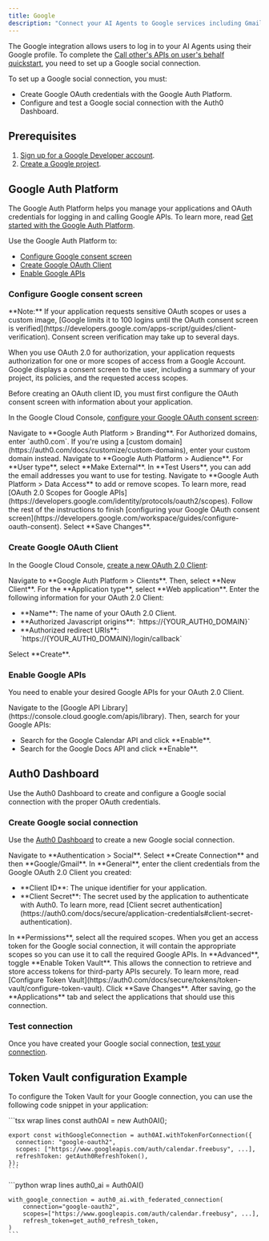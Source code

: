 ```yaml
---
title: Google
description: "Connect your AI Agents to Google services including Gmail, Google Calendar, Drive, and more."
---
```



The Google integration allows users to log in to your AI Agents using their Google profile. To complete the [Call other's APIs on user's behalf quickstart](/get-started/call-others-apis-on-users-behalf), you need to set up a Google social connection.

To set up a Google social connection, you must:

- Create Google OAuth credentials with the Google Auth Platform.
- Configure and test a Google social connection with the Auth0 Dashboard.

## Prerequisites

1. [Sign up for a Google Developer account](https://console.developers.google.com/).
2. [Create a Google project](https://support.google.com/googleapi/answer/6251787?ref_topic=7014522).

## Google Auth Platform

The Google Auth Platform helps you manage your applications and OAuth credentials for logging in and calling Google APIs. To learn more, read [Get started with the Google Auth Platform](https://support.google.com/cloud/answer/15544987?hl=en).

Use the Google Auth Platform to:

- [Configure Google consent screen](#configure-google-consent-screen)
- [Create Google OAuth Client](#create-google-oauth-client)
- [Enable Google APIs](#enable-google-apis)

### Configure Google consent screen

<Note>
  **Note:** If your application requests sensitive OAuth scopes or uses a custom
  image, [Google limits it to 100 logins until the OAuth consent screen is
  verified](https://developers.google.com/apps-script/guides/client-verification).
  Consent screen verification may take up to several days.
</Note>

When you use OAuth 2.0 for authorization, your application requests authorization for one or more scopes of access from a Google Account. Google displays a consent screen to the user, including a summary of your project, its policies, and the requested access scopes.

Before creating an OAuth client ID, you must first configure the OAuth consent screen with information about your application.

In the Google Cloud Console, [configure your Google OAuth consent screen](https://developers.google.com/workspace/guides/configure-oauth-consent):

<Steps>
  <Step title="Configure Authorized domains">
    Navigate to **Google Auth Platform > Branding**. For Authorized domains,
    enter `auth0.com`. If you're using a [custom
    domain](https://auth0.com/docs/customize/custom-domains), enter your custom
    domain instead.
  </Step>
  <Step title="Configure Audience">
    Navigate to **Google Auth Platform > Audience**. For **User type**, select
    **Make External**. In **Test Users**, you can add the email addresses you
    want to use for testing.
  </Step>
  <Step title="Configure Data Access">
    Navigate to **Google Auth Platform > Data Access** to add or remove scopes.
    To learn more, read [OAuth 2.0 Scopes for Google
    APIs](https://developers.google.com/identity/protocols/oauth2/scopes).
  </Step>
  <Step title="Configure Consent screen">
    Follow the rest of the instructions to finish [configuring your Google OAuth
    consent
    screen](https://developers.google.com/workspace/guides/configure-oauth-consent).
  </Step>
  <Step title="Save Changes">Select **Save Changes**.</Step>
</Steps>

### Create Google OAuth Client

In the Google Cloud Console, [create a new OAuth 2.0 Client](https://console.cloud.google.com/auth/clients/create):

<Steps>
  <Step title="Create Client">
    Navigate to **Google Auth Platform > Clients**. Then, select **New Client**.
  </Step>
  <Step title="Select Application type">
    For the **Application type**, select **Web application**.
  </Step>
  <Step title="Configure Client credentials">
    Enter the following information for your OAuth 2.0 Client:
    <ul>
      <li>**Name**: The name of your OAuth 2.0 Client.</li>
      <li>**Authorized Javascript origins**: `https://{YOUR_AUTH0_DOMAIN}`</li>
      <li>
        **Authorized redirect URIs**: `https://{YOUR_AUTH0_DOMAIN}/login/callback`
      </li>
    </ul>
    <FindDomainInfoBlock />

  </Step>
  <Step title="Complete">Select **Create**.</Step>
</Steps>

### Enable Google APIs

You need to enable your desired Google APIs for your OAuth 2.0 Client. 

<Steps>
  <Step title="Enable Google APIs">
    Navigate to the [Google API Library](https://console.cloud.google.com/apis/library). Then, search for your Google APIs: 
    <ul>
      <li>Search for the Google Calendar API and click **Enable**.</li>
      <li>Search for the Google Docs API and click **Enable**.</li>
    </ul>
  </Step>
</Steps>

## Auth0 Dashboard

Use the Auth0 Dashboard to create and configure a Google social connection with the proper OAuth credentials.

### Create Google social connection

Use the [Auth0 Dashboard](https://manage.auth0.com/) to create a new Google social connection.

<Steps>
  <Step title="Create Connection">
    Navigate to **Authentication > Social**. Select **Create Connection** and
    then **Google/Gmail**.
  </Step>
  <Step title="Configure Client credentials">
    In **General**, enter the client credentials from the Google OAuth 2.0
    Client you created:
    <ul>
      <li>**Client ID**: The unique identifier for your application.</li>
      <li>
        **Client Secret**: The secret used by the application to authenticate
        with Auth0. To learn more, read [Client secret
        authentication](https://auth0.com/docs/secure/application-credentials#client-secret-authentication).
      </li>
    </ul>
  </Step>
  <Step title="Select Permissions">
    In **Permissions**, select all the required scopes. When you get an access
    token for the Google social connection, it will contain the appropriate
    scopes so you can use it to call the required Google APIs.
  </Step>
  <Step title="Enable Token Vault">
    In **Advanced**, toggle **Enable Token Vault**. This allows the connection
    to retrieve and store access tokens for third-party APIs securely. To learn
    more, read [Configure Token
    Vault](https://auth0.com/docs/secure/tokens/token-vault/configure-token-vault).
  </Step>
  <Step title="Save">Click **Save Changes**.</Step>
  <Step title="Enable Applications">
    After saving, go the **Applications** tab and select the applications that
    should use this connection.
  </Step>
</Steps>

### Test connection

Once you have created your Google social connection, [test your connection](https://auth0.com/docs/dashboard/guides/connections/test-connections-social).

## Token Vault configuration Example

To configure the Token Vault for your Google connection, you can use the following code snippet in your application:

<Tabs>
  <Tab title="JavaScript" icon="js">
    ```tsx wrap lines
    const auth0AI = new Auth0AI();

    export const withGoogleConnection = auth0AI.withTokenForConnection({
      connection: "google-oauth2",
      scopes: ["https://www.googleapis.com/auth/calendar.freebusy", ...],
      refreshToken: getAuth0RefreshToken(),
    });
    ```

  </Tab>
  <Tab title="Python" icon="python">
    ```python wrap lines
    auth0_ai = Auth0AI()

    with_google_connection = auth0_ai.with_federated_connection(
        connection="google-oauth2",
        scopes=["https://www.googleapis.com/auth/calendar.freebusy", ...],
        refresh_token=get_auth0_refresh_token,
    )
    ```

  </Tab>
</Tabs>

<LearnMore />
